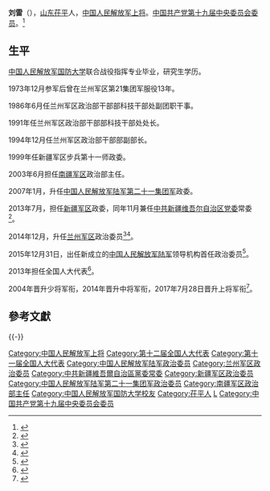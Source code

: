 {{军人
|name=刘雷
|image name=
|width=180px
|job=[[中国人民解放军陆军|中国人民解放军陆军]]政治委员
|job-2=[[中国人民解放军兰州军区|中国人民解放军兰州军区]]政治委员
|period=2015年12月至2022年1月
|period-2=2014年12月至2015年12月
|birthname=
|other_names=
|foreign_names=
|english_names=
|sex=男
|date of birth={{birth year and age|1957|2}}
|place of birth={{PRC}}[[山东省|山东]][[茌平县|茌平]]
|date of death=
|place of death=
|nationality={{PRC}}
|residence=[[北京市|北京市]]
|languages=[[汉语|汉语]]
|force=
* [[中国人民解放军|中国人民解放军]]
|weight=
|party={{CPC}}
|rank=[[File:PLA_General.svg|15px]][[中国人民解放军上将|中国人民解放军上将]]
|spouse=
|relatives=
|educate=
|past=
|work=
|award=
|rankrecord=
* 1988年授予中校军衔
* 1994年晋升上校军衔
* 1998年晋升大校军衔
* 2004年晋升[[中国人民解放军少将|中国人民解放军少将]]军衔
* 2014年晋升[[中国人民解放军中将|中国人民解放军中将]]军衔
* 2017年晋升[[中国人民解放军上将|中国人民解放军上将]]军衔
}}

'''刘雷'''（{{bd|1957年|2月||}}），[[山东省|山东]][[茌平区|茌平]]人，[[中国人民解放军上将|中国人民解放军上将]]。[[中国共产党第十九届中央委员会委员列表|中国共产党第十九届中央委员会委员]]。<ref>{{cite news|title=中国共产党第十九届中央委员会委员名单|url=http://cpc.people.com.cn/19th/n1/2017/1024/c414305-29606192.html|accessdate=2017-10-24|agency=中国共产党新闻|archive-date=2020-07-18|archive-url=https://web.archive.org/web/20200718162957/http://cpc.people.com.cn/19th/n1/2017/1024/c414305-29606192.html|dead-url=no}}</ref>

==生平==
[[中国人民解放军国防大学|中国人民解放军国防大学]]联合战役指挥专业毕业，研究生学历。

1973年12月参军后曾在兰州军区第21集团军服役13年。

1986年6月任兰州军区政治部干部部科技干部处副团职干事。

1991年任兰州军区政治部干部部科技干部处处长。

1994年12月任兰州军区政治部干部部副部长。

1999年任新疆军区步兵第十一师政委。

2003年6月担任[[中国人民解放军南疆军区|南疆军区]]政治部主任。

2007年1月，升任[[中国人民解放军陆军第七十六集团军|中国人民解放军陆军第二十一集团军]]政委。

2013年7月，担任[[中国人民解放军新疆军区|新疆军区]]政委，同年11月兼任[[中国共产党新疆维吾尔自治区委员会|中共新疆维吾尔自治区党委]]常委<ref>{{cite news|title=中央决定刘雷任新疆维吾尔自治区党委常委|url=http://renshi.people.com.cn/n/2013/1103/c139617-23415458.html|accessdate=2013-11-30|newspaper=人民网|archive-date=2013-12-03|archive-url=https://web.archive.org/web/20131203021104/http://renshi.people.com.cn/n/2013/1103/c139617-23415458.html|dead-url=no}}</ref>。

2014年12月，升任[[中国人民解放军兰州军区|兰州军区]]政治委员<ref>{{cite news|title=新疆军区政委换班 第21集团军政委李伟接棒刘雷|url=http://news.takungpao.com/mainland/zgzq/2014-12/2872552.html|accessdate=2014-12-29|newspaper=大公报|archive-date=2014-12-31|archive-url=https://web.archive.org/web/20141231093929/http://news.takungpao.com/mainland/zgzq/2014-12/2872552.html|dead-url=no}}</ref><ref>{{cite news|title=七大军区岗位调动超30人 史鲁泽直升北京军区参谋长|url=http://hebei.ifeng.com/news/fengguanyanzhao/detail_2015_01/08/3397557_1.shtml|accessdate=2015-02-21|newspaper=凤凰网|archive-date=2015-02-21|archive-url=https://web.archive.org/web/20150221143334/http://hebei.ifeng.com/news/fengguanyanzhao/detail_2015_01/08/3397557_1.shtml|dead-url=no}}</ref>。

2015年12月31日，出任新成立的[[中国人民解放军陆军|中国人民解放军陆军]]领导机构首任政治委员<ref>{{cite web|title=李作成出任解放军陆军司令员 刘雷任陆军政委|url=http://news.sina.com.cn/c/nd/2016-01-01/doc-ifxneept3518879.shtml|accessdate=2016-01-01|date=2016-01-01|publisher=新浪网|archive-url=https://web.archive.org/web/20160104181247/http://news.sina.com.cn/c/nd/2016-01-01/doc-ifxneept3518879.shtml|archive-date=2016-01-04|dead-url=no}}</ref>。

2013年担任全国人大代表<ref>{{cite news|url=http://210.82.31.1:8084/delegate/viewDelegate.action?dbid=122808|title=全国人大代表信息-刘雷|newspaper=全国人大网|accessdate=2013-04-05|archive-url=https://web.archive.org/web/20131203014507/http://www.npc.gov.cn/delegate/viewDelegate.action?dbid=122808|archive-date=2013-12-03|dead-url=yes}}</ref>。

2004年晋升少将军衔，2014年晋升中将军衔，2017年7月28日晋升上将军衔<ref>{{Cite web|title=中部战区司令员韩卫国等5人晋升为上将|url=http://news.ifeng.com/a/20170728/51524178_0.shtml|date=2017-07-28|publisher=凤凰网|archive-url=https://web.archive.org/web/20170728144657/http://news.ifeng.com/a/20170728/51524178_0.shtml|archive-date=2017-07-28|dead-url=no}}</ref>。

== 參考文獻 ==
{{Reflist}}

{{-}}
{{start box}}
{{s-mil|pla-army}}
{{s-new}}
{{s-title|[[中国人民解放军陆军|中国人民解放军陆军]][[政治委員|政治委員]]|2015年12月—2022年1月}} 
{{s-after|[[秦树桐|秦树桐]]}}
{{s-before|[[苗华|苗　华]]}}
{{s-title|[[中国人民解放军兰州军区|中国人民解放军兰州军区]]政治委員|2014年12月—2015年12月}} 
{{s-none|机构撤销}}
{{s-before|rows=2|[[王建民_(中将)|王建民]]}}
{{s-title|[[中国人民解放军南疆军区|中国人民解放军南疆军区]]政治部主任|2003年7月—2007年1月}}
{{s-after|[[贾随刚|贾随刚]]}} 
{{s-title|[[中国人民解放军新疆军区|中国人民解放军新疆军区]]政治委員|2013年7月—2014年12月}}
{{s-after|rows=2|[[李伟_(1960年)|李　伟]]}}
{{s-before|[[杜金才|杜金才]]}} 
{{s-title|[[中国人民解放军陆军第七十六集团军|中国人民解放军陆军第二十一集团军]]政治委員|2007年1月—2013年7月}}
{{end box}}
{{中国人民解放军上将/2017}}
{{中国人民解放军陆军政治委员}}
[[Category:中国人民解放军上将|Category:中国人民解放军上将]]
[[Category:第十二届全国人大代表|Category:第十二届全国人大代表]]
[[Category:第十一届全国人大代表|Category:第十一届全国人大代表]]
[[Category:中国人民解放军陆军政治委员|Category:中国人民解放军陆军政治委员]]
[[Category:兰州军区政治委员|Category:兰州军区政治委员]]
[[Category:中共新疆維吾爾自治區黨委常委|Category:中共新疆維吾爾自治區黨委常委]]
[[Category:新疆军区政治委员|Category:新疆军区政治委员]]
[[Category:中国人民解放军陆军第二十一集团军政治委员|Category:中国人民解放军陆军第二十一集团军政治委员]]
[[Category:南疆军区政治部主任|Category:南疆军区政治部主任]]
[[Category:中国人民解放军国防大学校友|Category:中国人民解放军国防大学校友]]
[[Category:茌平人|Category:茌平人]]
[[Category:刘姓|L]]
[[Category:中国共产党第十九届中央委员会委员|Category:中国共产党第十九届中央委员会委员]]